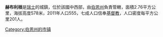 '''赫布利根'''是[[瑞士|瑞士]]的城鎮，位於該國中西部，由[[伯恩州|伯恩州]]負責管轄，面積2.76平方公里，海拔高度578米，2011年人口555，七成人口信奉[[基督教|基督教]]，人口密度每平方公里201人。

{{Switzerland-geo-stub}}
[[Category:伯恩州的市镇|Category:伯恩州的市镇]]